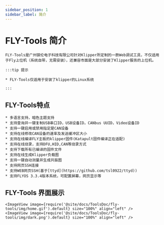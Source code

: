 ---
sidebar_position: 1
sidebar_label: 简介
---


# FLY-Tools 简介

    FLY-Tools是广州镁伦电子科技有限公司针对Klipper所定制的一款Web调试工具，不仅适用于Fly上位机（系统自带，无需安装），还兼容市面是大部分安装了Klipper服务的上位机。

    :::tip 提示

    * FLY-Tools仅适用于安装了klipper的Linux系统

    :::
        

## FLY-Tools特点

    * 多语言支持，暗色主题支持
    * 支持查询并一键复制USB串口ID，USB设备ID，CANbus UUID，Video设备ID
    * 支持一键启用或禁用指定是CAN设备
    * 支持在线修改CAN设备的速率及发送缓冲区大小
    * 支持在线编译FLY主板的klipper固件(Katapult固件编译正在适配)
    * 支持在线烧录，支持DFU,HID,CAN等烧录方式
    * 支持下载所有已编译的固件文件
    * 支持在线生成Klipper负载图
    * 支持一键自动测量并生成共振图
    * 支持网页SSH连接
    * 支持WEB网页SSH(基于[ttyd](https://github.com/tsl0922/ttyd))
    * 支持FLYOS 3.3.4版本系统，可配置屏幕，网页显示等

## FLY-Tools 界面展示

    <ImageView image={require('@site/docs/ToolsDoc/fly-tools/img/home.gif').default} size="100%" align="left" />
    <ImageView image={require('@site/docs/ToolsDoc/fly-tools/img/dark.png').default} size="100%" align="left" />
